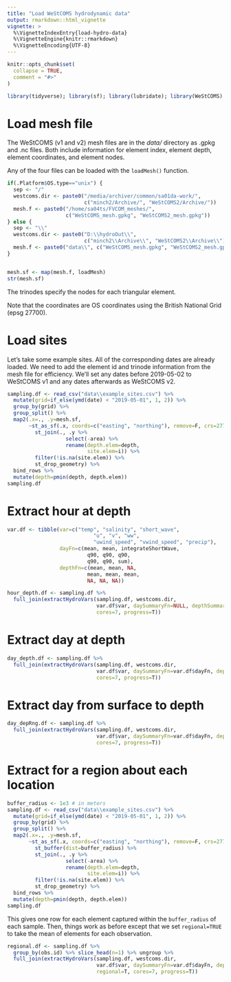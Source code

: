 ```yaml
---
title: "Load WeStCOMS hydrodynamic data"
output: rmarkdown::html_vignette
vignette: >
  %\VignetteIndexEntry{load-hydro-data}
  %\VignetteEngine{knitr::rmarkdown}
  %\VignetteEncoding{UTF-8}
---
```


```r
knitr::opts_chunk$set(
  collapse = TRUE,
  comment = "#>"
)
```

```r
library(tidyverse); library(sf); library(lubridate); library(WeStCOMS)
```


# Load mesh file

The WeStCOMS (v1 and v2) mesh files are in the *data/* directory as .gpkg and .nc files. Both include information for element index, element depth, element coordinates, and element nodes.

Any of the four files can be loaded with the `loadMesh()` function.

```r
if(.Platform$OS.type=="unix") {
  sep <- "/"
  westcoms.dir <- paste0("/media/archiver/common/sa01da-work/",
                         c("minch2/Archive/", "WeStCOMS2/Archive/"))
  mesh.f <- paste0("/home/sa04ts/FVCOM_meshes/",
                   c("WeStCOMS_mesh.gpkg", "WeStCOMS2_mesh.gpkg"))
} else {
  sep <- "\\"
  westcoms.dir <- paste0("D:\\hydroOut\\", 
                         c("minch2\\Archive\\", "WeStCOMS2\\Archive\\"))
  mesh.f <- paste0("data\\", c("WeStCOMS_mesh.gpkg", "WeStCOMS2_mesh.gpkg"))
}


mesh.sf <- map(mesh.f, loadMesh) 
str(mesh.sf)
```

The trinodes specify the nodes for each triangular element. 

Note that the coordinates are OS coordinates using the British National Grid (epsg 27700).




# Load sites

Let's take some example sites. All of the corresponding dates are already loaded. We need to add the element id and trinode information from the mesh file for efficiency. We'll set any dates before 2019-05-02 to WeStCOMS v1 and any dates afterwards as WeStCOMS v2.

```r
sampling.df <- read_csv("data\\example_sites.csv") %>% 
  mutate(grid=if_else(ymd(date) < "2019-05-01", 1, 2)) %>%
  group_by(grid) %>%
  group_split() %>%
  map2(.x=., .y=mesh.sf, 
       ~st_as_sf(.x, coords=c("easting", "northing"), remove=F, crs=27700) %>% 
         st_join(., .y %>% 
                   select(-area) %>% 
                   rename(depth.elem=depth,
                          site.elem=i)) %>% 
         filter(!is.na(site.elem)) %>%
         st_drop_geometry) %>%
  bind_rows %>%
  mutate(depth=pmin(depth, depth.elem))
sampling.df
```





# Extract hour at depth
```r
var.df <- tibble(var=c("temp", "salinity", "short_wave", 
                            "u", "v", "ww",
                            "uwind_speed", "vwind_speed", "precip"),
                 dayFn=c(mean, mean, integrateShortWave,
                          q90, q90, q90, 
                          q90, q90, sum),
                 depthFn=c(mean, mean, NA,
                          mean, mean, mean, 
                          NA, NA, NA))

hour_depth.df <- sampling.df %>%
  full_join(extractHydroVars(sampling.df, westcoms.dir, 
                             var.df$var, daySummaryFn=NULL, depthSummaryFn=NULL, 
                             cores=7, progress=T))
```



# Extract day at depth
```r
day_depth.df <- sampling.df %>%
  full_join(extractHydroVars(sampling.df, westcoms.dir, 
                             var.df$var, daySummaryFn=var.df$dayFn, depthSummaryFn=NULL, 
                             cores=7, progress=T))
```




# Extract day from surface to depth
```r
day_depRng.df <- sampling.df %>%
  full_join(extractHydroVars(sampling.df, westcoms.dir, 
                             var.df$var, daySummaryFn=var.df$dayFn, depthSummaryFn=var.df$depthFn, 
                             cores=7, progress=T))
```




# Extract for a region about each location
```r
buffer_radius <- 1e3 # in meters
sampling.df <- read_csv("data\\example_sites.csv") %>% 
  mutate(grid=if_else(ymd(date) < "2019-05-01", 1, 2)) %>%
  group_by(grid) %>%
  group_split() %>%
  map2(.x=., .y=mesh.sf, 
       ~st_as_sf(.x, coords=c("easting", "northing"), remove=F, crs=27700) %>% 
         st_buffer(dist=buffer_radius) %>%
         st_join(., .y %>% 
                   select(-area) %>% 
                   rename(depth.elem=depth,
                          site.elem=i)) %>% 
         filter(!is.na(site.elem)) %>%
         st_drop_geometry) %>%
  bind_rows %>%
  mutate(depth=pmin(depth, depth.elem))
sampling.df
```
This gives one row for each element captured within the `buffer_radius` of each sample. Then, things work as before except that we set `regional=TRUE` to take the mean of elements for each observation.
```r
regional.df <- sampling.df %>% 
  group_by(obs.id) %>% slice_head(n=1) %>% ungroup %>%
  full_join(extractHydroVars(sampling.df, westcoms.dir, 
                             var.df$var, daySummaryFn=var.df$dayFn, depthSummaryFn=var.df$depthFn, 
                             regional=T, cores=7, progress=T))
```

